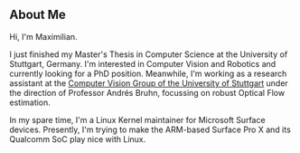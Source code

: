 ## About Me

Hi, I'm Maximilian.

I just finished my Master's Thesis in Computer Science at the University of Stuttgart, Germany.
I'm interested in Computer Vision and Robotics and currently looking for a PhD position.
Meanwhile, I'm working as a research assistant at the [Computer Vision Group of the University of Stuttgart][cv-us] under the direction of Professor Andrés Bruhn, focussing on robust Optical Flow estimation.

In my spare time, I'm a Linux Kernel maintainer for Microsoft Surface devices.
Presently, I'm trying to make the ARM-based Surface Pro X and its Qualcomm SoC play nice with Linux.

[cv-us]: https://www.vis.uni-stuttgart.de/en/institute/research_group/computer_vision/
